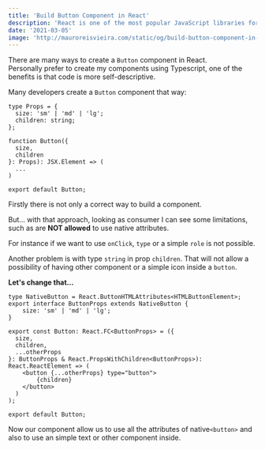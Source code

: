 ```yaml
---
title: 'Build Button Component in React'
description: 'React is one of the most popular JavaScript libraries for building user interfaces, in that post a will demonstrate I good practices to build a Button component.'
date: '2021-03-05'
image: 'http://mauroreisvieira.com/static/og/build-button-component-in-react.png'
---
```


There are many ways to create a `Button` component in React.\
Personally prefer to create my components using Typescript, one of the benefits is that code is more self-descriptive.

Many developers create a `Button` component that way:

```tsx
type Props = {
  size: 'sm' | 'md' | 'lg';
  children: string;
};

function Button({
  size,
  children
}: Props): JSX.Element => (
  ...
)

export default Button;
```

<Alert>
  Firstly there is not only a correct way to build a component.
</Alert>

But... with that approach, looking as consumer I can see some limitations, such as are **NOT allowed** to use native attributes.

For instance if we want to use `onClick`, `type` or a simple `role` is not possible.

Another problem is with type `string` in prop `children`.
That will not allow a possibility of having other component or a simple icon inside a `button`.

**Let's change that...**

```tsx
type NativeButton = React.ButtonHTMLAttributes<HTMLButtonElement>;
export interface ButtonProps extends NativeButton {
    size: 'sm' | 'md' | 'lg';
}

export const Button: React.FC<ButtonProps> = ({
  size,
  children,
  ...otherProps
}: ButtonProps & React.PropsWithChildren<ButtonProps>): React.ReactElement => (
    <button {...otherProps} type="button">
        {children}
    </button>
  )
);

export default Button;
```

Now our component allow us to use all the attributes of native`<button>` and also to use an simple text or other component inside.
